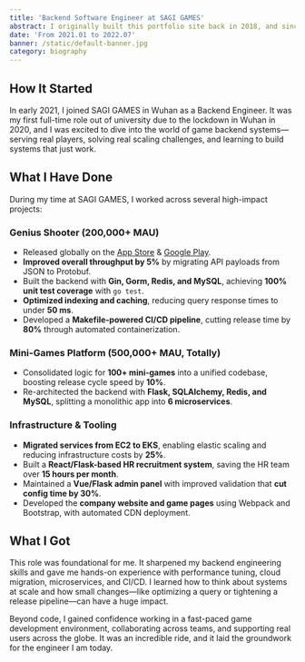 ```yaml
---
title: 'Backend Software Engineer at SAGI GAMES'
abstract: I originally built this portfolio site back in 2018, and since then it's evolved quite a bit. Recently I migrated from Create React App to Next.js and made some major upgrades in the process.
date: 'From 2021.01 to 2022.07'
banner: /static/default-banner.jpg
category: biography
---
```


## How It Started
In early 2021, I joined SAGI GAMES in Wuhan as a Backend Engineer. It was my first full-time role out of university due to the lockdown in Wuhan in 2020, and I was excited to dive into the world of game backend systems—serving real players, solving real scaling challenges, and learning to build systems that just work. 

## What I Have Done

During my time at SAGI GAMES, I worked across several high-impact projects:

### Genius Shooter (200,000+ MAU)
- Released globally on the [App Store](https://apps.apple.com/au/app/genius-shooter-monster-killer/id1484026163) & [Google Play](https://play.google.com/store/apps/details?id=com.sagi.barrett&hl=en).
- **Improved overall throughput by 5%** by migrating API payloads from JSON to Protobuf.
- Built the backend with **Gin, Gorm, Redis, and MySQL**, achieving **100% unit test coverage** with `go test`.
- **Optimized indexing and caching**, reducing query response times to under **50 ms**.
- Developed a **Makefile-powered CI/CD pipeline**, cutting release time by **80%** through automated containerization.

### Mini-Games Platform (500,000+ MAU, Totally)
- Consolidated logic for **100+ mini-games** into a unified codebase, boosting release cycle speed by **10%**.
- Re-architected the backend with **Flask, SQLAlchemy, Redis, and MySQL**, splitting a monolithic app into **6 microservices**.

### Infrastructure & Tooling
- **Migrated services from EC2 to EKS**, enabling elastic scaling and reducing infrastructure costs by **25%**.
- Built a **React/Flask-based HR recruitment system**, saving the HR team over **15 hours per month**.
- Maintained a **Vue/Flask admin panel** with improved validation that **cut config time by 30%**.
- Developed the **company website and game pages** using Webpack and Bootstrap, with automated CDN deployment.

## What I Got

This role was foundational for me. It sharpened my backend engineering skills and gave me hands-on experience with performance tuning, cloud migration, microservices, and CI/CD. I learned how to think about systems at scale and how small changes—like optimizing a query or tightening a release pipeline—can have a huge impact.

Beyond code, I gained confidence working in a fast-paced game development environment, collaborating across teams, and supporting real users across the globe. It was an incredible ride, and it laid the groundwork for the engineer I am today.
